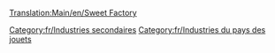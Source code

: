 [[Translation:Main/en/Sweet Factory]]{{en/-}}
{{fr/Industries|image=SweetFactory.png
|nom=Usine de bonbons
|climats=[[Main/en/Climat/Fr#Pays des jouets|Pays des jouets]]
|accepte=[[Main/fr/Barbe à papa|Barbe à papa]],[[Main/fr/Sucre|Sucre]],[[Main/fr/Caramel|Caramel]]
|produit=[[Main/fr/Bonbon|Bonbons]]
|notes=Absent des autres [[Main/fr/Climat|climats]].
}}

[[Category:fr/Industries secondaires]]
[[Category:fr/Industries du pays des jouets]]